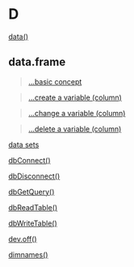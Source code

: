 # D {-}

[data()](https://linkedin-learning.pxf.io/rwkly_dataSets)

## data.frame

> [...basic concept](https://linkedin-learning.pxf.io/rweekly_dataframe)

> [...create a variable (column)](https://linkedin-learning.pxf.io/data.frame_read_update)

> [...change a variable (column)](https://linkedin-learning.pxf.io/data.frame_read_update)

> [...delete a variable (column)](https://linkedin-learning.pxf.io/data.frame_read_update)

[data sets](https://linkedin-learning.pxf.io/rwkly_dataSets)

[dbConnect()](https://linkedin-learning.pxf.io/rweekly_rsqlite)

[dbDisconnect()](https://linkedin-learning.pxf.io/rweekly_rsqlite)

[dbGetQuery()](https://linkedin-learning.pxf.io/rweekly_rsqlite)

[dbReadTable()](https://linkedin-learning.pxf.io/rweekly_rsqlite)

[dbWriteTable()](https://linkedin-learning.pxf.io/rweekly_rsqlite)

[dev.off()](linkedin-learning.pxf.io/rweekly_plottofile)

[dimnames()](https://linkedin-learning.pxf.io/rweekly_array)
